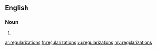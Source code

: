 ==English==

===Noun===
{{head|en}}

# {{plural of|regularization}}

[[ar:regularizations]]
[[fr:regularizations]]
[[ku:regularizations]]
[[my:regularizations]]